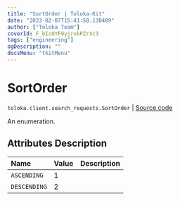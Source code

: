 ```yaml
---
title: "SortOrder | Toloka-Kit"
date: "2023-02-07T15:41:58.130489"
author: ["Toloka Team"]
coverId: F_bIcOYF9yjrxkPZrXc3
tags: ["engineering"]
ogDescription: ""
docsMenu: "tkitMenu"
---
```


# SortOrder
`toloka.client.search_requests.SortOrder` | [Source code](https://github.com/Toloka/toloka-kit/blob/v1.1.3/src/client/search_requests.py#L70)

An enumeration.

## Attributes Description

| Name | Value | Description |
| :------| :-----------| :----------| 
`ASCENDING`|1|
`DESCENDING`|2|